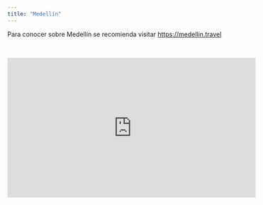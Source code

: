 ```yaml
---
title: "Medellín"
---
```


Para conocer sobre Medellín se recomienda visitar [https://medellin.travel](https://medellin.travel)

<br/>

<center>
<iframe width="560" height="315" src="https://www.youtube.com/embed/k-OD3KaVHSE" frameborder="0" allow="accelerometer; autoplay; encrypted-media; gyroscope; picture-in-picture" allowfullscreen></iframe>
</center>

